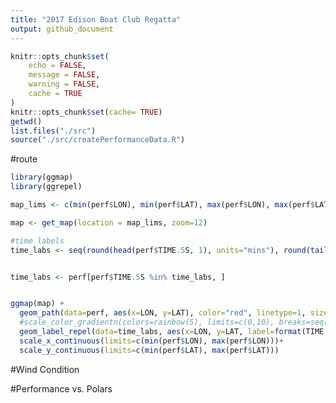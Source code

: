 ```yaml
---
title: "2017 Edison Boat Club Regatta"
output: github_document
---
```


```r
knitr::opts_chunk$set(
	echo = FALSE,
	message = FALSE,
	warning = FALSE,
	cache = TRUE
)
knitr::opts_chunk$set(cache= TRUE)
getwd()
list.files("./src")
source("./src/createPerformanceData.R")

```


#route
```r
library(ggmap)
library(ggrepel)

map_lims <- c(min(perf$LON), min(perf$LAT), max(perf$LON), max(perf$LAT)) 

map <- get_map(location = map_lims, zoom=12)

#time labels
time_labs <- seq(round(head(perf$TIME.5S, 1), units="mins"), round(tail(perf$TIME.5S, 1), units="hour"), by="10 mins")


time_labs <- perf[perf$TIME.5S %in% time_labs, ]


ggmap(map) + 
  geom_path(data=perf, aes(x=LON, y=LAT), color="red", linetype=1, size=0.5) +
  #scale_color_gradientn(colors=rainbow(5), limits=c(0,10), breaks=seq(0,10, 2))+
  geom_label_repel(data=time_labs, aes(x=LON, y=LAT, label=format(TIME.5S, "%a %H:%M")), point.padding = unit(.8, "lines"))+
  scale_x_continuous(limits=c(min(perf$LON), max(perf$LON)))+
  scale_y_continuous(limits=c(min(perf$LAT), max(perf$LAT)))

```


#Wind Condition




#Performance vs. Polars

